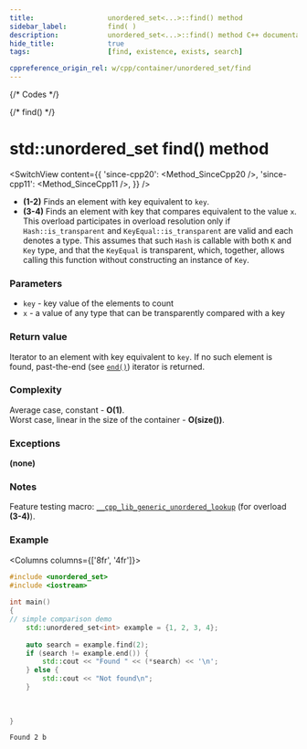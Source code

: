 ```yaml
---
title:					unordered_set<...>::find() method
sidebar_label:			find( )
description:			unordered_set<...>::find() method C++ documentation
hide_title:				true
tags:					[find, existence, exists, search]

cppreference_origin_rel: w/cpp/container/unordered_set/find
---
```



{/* Codes */}

{/* find() */}

# std::unordered_set find() method

<SwitchView content={{
    'since-cpp20': <Method_SinceCpp20 />,
    'since-cpp11': <Method_SinceCpp11 />,
    }} />

 - **(1-2)** Finds an element with key equivalent to `key`.
 - **(3-4)** Finds an element with key that compares equivalent to the value `x`.
    This overload participates in overload resolution only if `Hash::is_transparent` and `KeyEqual::is_transparent` are valid and each denotes a type.
    This assumes that such `Hash` is callable with both `K` and `Key` type, and that the `KeyEqual` is transparent, which, together, allows calling this function without constructing an instance of `Key`.

### Parameters

 - `key` - key value of the elements to count
 - `x` - a value of any type that can be transparently compared with a key

### Return value

Iterator to an element with key equivalent to `key`. If no such element is found, past-the-end (see [`end()`](/docs/std/containers/sets/unordered-set/end)) iterator is returned.

### Complexity

Average case, constant - **O(1)**.  
Worst case, linear in the size of the container - **O(size())**.

### Exceptions

**(none)**

### Notes

Feature testing macro: [`__cpp_lib_generic_unordered_lookup`](#) (for overload **(3-4)**).

### Example

<Columns columns={['8fr', '4fr']}>
<div>

```cpp title='Main.cpp' showLineNumbers
#include <unordered_set>
#include <iostream>
 
int main()
{  
// simple comparison demo
    std::unordered_set<int> example = {1, 2, 3, 4};
 
    auto search = example.find(2);
    if (search != example.end()) {
        std::cout << "Found " << (*search) << '\n';
    } else {
        std::cout << "Not found\n";
    }
 
 
 
}
```

</div>
<div>

```plaintext title="Possible output"
Found 2 b
```

</div>
</Columns>
